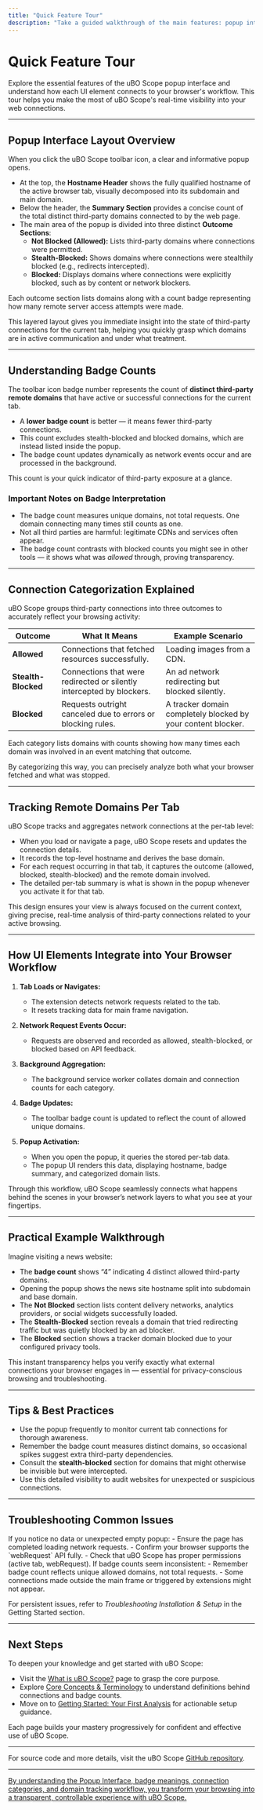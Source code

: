 ```yaml
---
title: "Quick Feature Tour"
description: "Take a guided walkthrough of the main features: popup interface layouts, badge count meanings, connection categorization, and what remote domains are tracked for each tab. Connect each UI element to the browser workflow."
---
```


# Quick Feature Tour

Explore the essential features of the uBO Scope popup interface and understand how each UI element connects to your browser's workflow. This tour helps you make the most of uBO Scope's real-time visibility into your web connections.

---

## Popup Interface Layout Overview

When you click the uBO Scope toolbar icon, a clear and informative popup opens. 

- At the top, the **Hostname Header** shows the fully qualified hostname of the active browser tab, visually decomposed into its subdomain and main domain.
- Below the header, the **Summary Section** provides a concise count of the total distinct third-party domains connected to by the web page.
- The main area of the popup is divided into three distinct **Outcome Sections**:
  - **Not Blocked (Allowed):** Lists third-party domains where connections were permitted.
  - **Stealth-Blocked:** Shows domains where connections were stealthily blocked (e.g., redirects intercepted).
  - **Blocked:** Displays domains where connections were explicitly blocked, such as by content or network blockers.

Each outcome section lists domains along with a count badge representing how many remote server access attempts were made.

This layered layout gives you immediate insight into the state of third-party connections for the current tab, helping you quickly grasp which domains are in active communication and under what treatment.

---

## Understanding Badge Counts

The toolbar icon badge number represents the count of **distinct third-party remote domains** that have active or successful connections for the current tab.

- A **lower badge count** is better — it means fewer third-party connections.
- This count excludes stealth-blocked and blocked domains, which are instead listed inside the popup.
- The badge count updates dynamically as network events occur and are processed in the background.

This count is your quick indicator of third-party exposure at a glance.

### Important Notes on Badge Interpretation

- The badge count measures unique domains, not total requests. One domain connecting many times still counts as one.
- Not all third parties are harmful: legitimate CDNs and services often appear.
- The badge count contrasts with blocked counts you might see in other tools — it shows what was *allowed* through, proving transparency.

---

## Connection Categorization Explained

uBO Scope groups third-party connections into three outcomes to accurately reflect your browsing activity:

| Outcome         | What It Means                                              | Example Scenario                                |
|-----------------|------------------------------------------------------------|------------------------------------------------|
| **Allowed**     | Connections that fetched resources successfully.            | Loading images from a CDN.                      |
| **Stealth-Blocked** | Connections that were redirected or silently intercepted by blockers. | An ad network redirecting but blocked silently. |
| **Blocked**     | Requests outright canceled due to errors or blocking rules. | A tracker domain completely blocked by your content blocker. |

Each category lists domains with counts showing how many times each domain was involved in an event matching that outcome.

By categorizing this way, you can precisely analyze both what your browser fetched and what was stopped.

---

## Tracking Remote Domains Per Tab

uBO Scope tracks and aggregates network connections at the per-tab level:

- When you load or navigate a page, uBO Scope resets and updates the connection details.
- It records the top-level hostname and derives the base domain.
- For each request occurring in that tab, it captures the outcome (allowed, blocked, stealth-blocked) and the remote domain involved.
- The detailed per-tab summary is what is shown in the popup whenever you activate it for that tab.

This design ensures your view is always focused on the current context, giving precise, real-time analysis of third-party connections related to your active browsing.

---

## How UI Elements Integrate into Your Browser Workflow

1. **Tab Loads or Navigates:**
   - The extension detects network requests related to the tab.
   - It resets tracking data for main frame navigation.

2. **Network Request Events Occur:**
   - Requests are observed and recorded as allowed, stealth-blocked, or blocked based on API feedback.

3. **Background Aggregation:**
   - The background service worker collates domain and connection counts for each category.

4. **Badge Updates:**
   - The toolbar badge count is updated to reflect the count of allowed unique domains.

5. **Popup Activation:**
   - When you open the popup, it queries the stored per-tab data.
   - The popup UI renders this data, displaying hostname, badge summary, and categorized domain lists.

Through this workflow, uBO Scope seamlessly connects what happens behind the scenes in your browser’s network layers to what you see at your fingertips.

---

## Practical Example Walkthrough

Imagine visiting a news website:

- The **badge count** shows “4” indicating 4 distinct allowed third-party domains.
- Opening the popup shows the news site hostname split into subdomain and base domain.
- The **Not Blocked** section lists content delivery networks, analytics providers, or social widgets successfully loaded.
- The **Stealth-Blocked** section reveals a domain that tried redirecting traffic but was quietly blocked by an ad blocker.
- The **Blocked** section shows a tracker domain blocked due to your configured privacy tools.

This instant transparency helps you verify exactly what external connections your browser engages in — essential for privacy-conscious browsing and troubleshooting.

---

## Tips & Best Practices

- Use the popup frequently to monitor current tab connections for thorough awareness.
- Remember the badge count measures distinct domains, so occasional spikes suggest extra third-party dependencies.
- Consult the **stealth-blocked** section for domains that might otherwise be invisible but were intercepted.
- Use this detailed visibility to audit websites for unexpected or suspicious connections.

---

## Troubleshooting Common Issues

<Tip>
If you notice no data or unexpected empty popup:
- Ensure the page has completed loading network requests.
- Confirm your browser supports the `webRequest` API fully.
- Check that uBO Scope has proper permissions (active tab, webRequest).
</Tip>

<Tip>
If badge counts seem inconsistent:
- Remember badge count reflects unique allowed domains, not total requests.
- Some connections made outside the main frame or triggered by extensions might not appear.
</Tip>

For persistent issues, refer to _Troubleshooting Installation & Setup_ in the Getting Started section.

---

## Next Steps

To deepen your knowledge and get started with uBO Scope:

- Visit the [What is uBO Scope?](overview/introduction-and-value/what-is-ubo-scope) page to grasp the core purpose.
- Explore [Core Concepts & Terminology](overview/concepts-architecture/core-concepts-and-terminology) to understand definitions behind connections and badge counts.
- Move on to [Getting Started: Your First Analysis](getting-started/basic-usage-and-troubleshooting/first-steps-usage) for actionable setup guidance.

Each page builds your mastery progressively for confident and effective use of uBO Scope.

---

For source code and more details, visit the uBO Scope [GitHub repository](https://github.com/gorhill/uBO-Scope).

---

<u>By understanding the Popup Interface, badge meanings, connection categories, and domain tracking workflow, you transform your browsing into a transparent, controllable experience with uBO Scope.</u>
